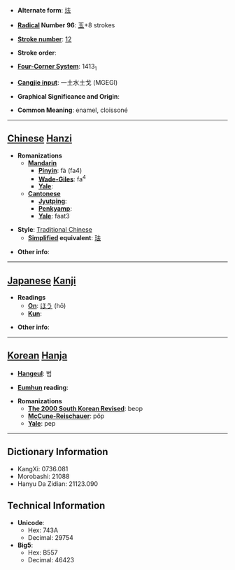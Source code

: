 * '''Alternate form''': [[珐]]

* '''[[Wiktionary:Chinese radical index| Radical]] Number 96''': [[Wiktionary:Chinese radical index 玉|玉]]+8 strokes

* '''[[Wiktionary:Chinese total strokes index|Stroke number]]''': [[Wiktionary:Chinese total strokes index 12|12]]

* '''Stroke order''': 

* '''[[Wiktionary:Chinese four corner index|Four-Corner System]]''': 1413<sub>1</sub>

* '''[[Wiktionary:Chinese Cangjie index|Cangjie input]]''': 一土水土戈 (MGEGI)

* '''Graphical Significance and Origin''': 

* '''Common Meaning''': enamel, cloissoné

----

== [[Chinese]] [[Hanzi]] ==

* '''Romanizations'''
** '''[[Mandarin]]'''
*** '''[[Pinyin]]''': fà (fa4)
*** '''[[Wade-Giles]]''': fa<sup>4</sup>
*** '''[[Yale]]''': 
** '''[[Cantonese]]'''
*** '''[[Jyutping]]''':
*** '''[[Penkyamp]]''': 
*** '''[[Yale]]''': faat3

* '''Style''': [[Traditional Chinese]] 
** '''[[Simplified Chinese|Simplified]] equivalent''': [[珐]]

* '''Other info''': 

----

== [[Japanese]] [[Kanji]] ==

* '''Readings'''
** '''[[On]]''': [[ほう]] (hō)
** '''[[Kun]]''': 

* '''Other info''':  

----

== [[Korean]] [[Hanja]] ==

* '''[[Hangeul]]''': 법

* '''[[Eumhun]] reading''': 

* '''Romanizations'''
** '''[[The 2000 South Korean Revised Romanization|The 2000 South Korean Revised]]''': beop
** '''[[McCune-Reischauer]]''': pŏp
** '''[[Yale]]''': pep

----

== Dictionary Information ==

* KangXi: 0736.081
* Morobashi: 21088
* Hanyu Da Zidian: 21123.090

== Technical Information ==

* '''Unicode''':
** Hex: 743A
** Decimal: 29754
* '''Big5''':
** Hex: B557
** Decimal: 46423